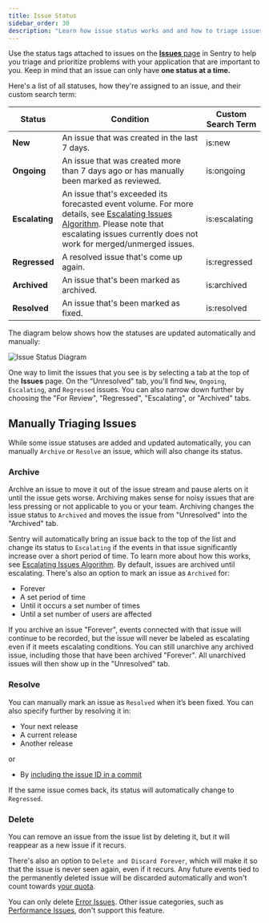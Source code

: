 ```yaml
---
title: Issue Status
sidebar_order: 30
description: "Learn how issue status works and and how to triage issues."
---
```


Use the status tags attached to issues on the [**Issues** page](https://sentry.io/issues/) in Sentry to help you triage and prioritize problems with your application that are important to you. Keep in mind that an issue can only have **one status at a time.**

Here's a list of all statuses, how they're assigned to an issue, and their custom search term:

| Status         | Condition                                                                                                                                                                                                            | Custom Search Term |
| -------------- | -------------------------------------------------------------------------------------------------------------------------------------------------------------------------------------------------------------------- | ------------------ |
| **New**        | An issue that was created in the last 7 days.                                                                                                                                                                        | is:new             |
| **Ongoing**    | An issue that was created more than 7 days ago or has manually been marked as reviewed.                                                                                                                              | is:ongoing         |
| **Escalating** | An issue that's exceeded its forecasted event volume. For more details, see [Escalating Issues Algorithm](escalating-issues). Please note that escalating issues currently does not work for merged/unmerged issues. | is:escalating      |
| **Regressed**  | A resolved issue that's come up again.                                                                                                                                                                               | is:regressed       |
| **Archived**   | An issue that's been marked as archived.                                                                                                                                                                             | is:archived        |
| **Resolved**   | An issue that's been marked as fixed.                                                                                                                                                                                | is:resolved        |

The diagram below shows how the statuses are updated automatically and manually:

![Issue Status Diagram](./img/issue_statuses.png)

One way to limit the issues that you see is by selecting a tab at the top of the **Issues** page. On the “Unresolved" tab, you'll find `New`, `Ongoing`, `Escalating`, and `Regressed` issues. You can also narrow down further by choosing the "For Review", "Regressed", "Escalating", or "Archived" tabs.

## Manually Triaging Issues

While some issue statuses are added and updated automatically, you can manually `Archive` or `Resolve` an issue, which will also change its status.

### Archive

Archive an issue to move it out of the issue stream and pause alerts on it until the issue gets worse. Archiving makes sense for noisy issues that are less pressing or not applicable to you or your team. Archiving changes the issue status to `Archived` and moves the issue from "Unresolved" into the "Archived" tab.

Sentry will automatically bring an issue back to the top of the list and change its status to `Escalating` if the events in that issue significantly increase over a short period of time. To learn more about how this works, see [Escalating Issues Algorithm](escalating-issues). By default, issues are archived until escalating. There's also an option to mark an issue as `Archived` for:

- Forever
- A set period of time
- Until it occurs a set number of times
- Until a set number of users are affected

If you archive an issue "Forever", events connected with that issue will continue to be recorded, but the issue will never be labeled as escalating even if it meets escalating conditions. You can still unarchive any archived issue, including those that have been archived "Forever". All unarchived issues will then show up in the "Unresolved" tab.

### Resolve

You can manually mark an issue as `Resolved` when it’s been fixed. You can also specify further by resolving it in:

- Your next release
- A current release
- Another release

or

- By [including the issue ID in a commit](/product/releases/associate-commits/?original_referrer=https%3A%2F%2Fdocs.sentry.io%2Fproduct%2Fissues%2Fstates-triage%2F#resolve-issues-by-commit)

If the same issue comes back, its status will automatically change to `Regressed`.

### Delete

You can remove an issue from the issue list by deleting it, but it will reappear as a new issue if it recurs.

There's also an option to `Delete and Discard Forever`, which will make it so that the issue is never seen again, even if it recurs. Any future events tied to the permanently deleted issue will be discarded automatically and won't count towards [your quota](/product/accounts/quotas/).

<Note>

You can only delete [Error Issues](/product/issues/issue-details/error-issues/?original_referrer=https%3A%2F%2Fdocs.sentry.io%2Fproduct%2Fissues%2Fstates-triage%2F). Other issue categories, such as [Performance Issues](/product/issues/issue-details/performance-issues/?original_referrer=https%3A%2F%2Fdocs.sentry.io%2Fproduct%2Fissues%2Fstates-triage%2F), don't support this feature.

</Note>
